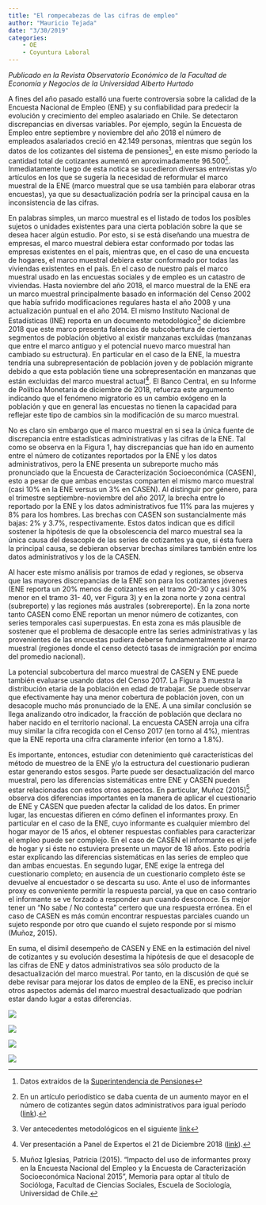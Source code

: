 ```yaml
---
title: "El rompecabezas de las cifras de empleo"
author: "Mauricio Tejada"
date: "3/30/2019"
categories:
    - OE
    - Coyuntura Laboral
---
```



*Publicado en la Revista Observatorio Económico de la Facultad de Economía y Negocios de la Universidad Alberto Hurtado*

A fines del año pasado estalló una fuerte controversia sobre la calidad de la Encuesta Nacional de Empleo (ENE) y su confiabilidad para predecir la evolución y crecimiento del empleo asalariado en Chile. Se detectaron discrepancias en diversas variables. Por ejemplo, según la Encuesta de Empleo entre septiembre y noviembre del año 2018 el número de empleados asalariados creció en 42.149 personas, mientras que según los datos de los cotizantes del sistema de pensiones[^1], en este mismo período la cantidad total de cotizantes aumentó en aproximadamente 96.500[^2]. Inmediatamente luego de esta notica se sucedieron diversas entrevistas y/o artículos en los que se sugería la necesidad de reformular el marco muestral de la ENE (marco muestral que se usa también para elaborar otras encuestas), ya que su desactualización podría ser la principal causa en la inconsistencia de las cifras.

En palabras simples, un marco muestral es el listado de todos los posibles sujetos o unidades existentes para una cierta población sobre la que se desea hacer algún estudio. Por esto, si se está diseñando una muestra de empresas, el marco muestral debiera estar conformado por todas las empresas existentes en el país, mientras que, en el caso de una encuesta de hogares, el marco muestral debiera estar conformado por todas las viviendas existentes en el país. En el caso de nuestro país el marco muestral usado en las encuestas sociales y de empleo es un catastro de viviendas. Hasta noviembre del año 2018, el marco muestral de la ENE era un marco muestral principalmente basado en información del Censo 2002 que había sufrido modificaciones regulares hasta el año 2008 y una actualización puntual en el año 2014. El mismo Instituto Nacional de Estadísticas (INE) reporta en un documento metodológico[^3] de diciembre 2018 que este marco presenta falencias de subcobertura de ciertos segmentos de población objetivo al existir manzanas excluidas (manzanas que entre el marco antiguo y el potencial nuevo marco muestral han cambiado su estructura). En particular en el caso de la ENE, la muestra tendría una subrepresentación de población joven y de población migrante debido a que esta población tiene una sobrepresentación en manzanas que están excluidas del marco muestral actual[^4]. El Banco Central, en su Informe de Política Monetaria de diciembre de 2018, refuerza este argumento indicando que el fenómeno migratorio es un cambio exógeno en la población y que en general las encuestas no tienen la capacidad para reflejar este tipo de cambios sin la modificación de su marco muestral.

No es claro sin embargo que el marco muestral en si sea la única fuente de discrepancia entre estadísticas administrativas y las cifras de la ENE. Tal como se observa en la Figura 1, hay discrepancias que han ido en aumento entre el número de cotizantes reportados por la ENE y los datos administrativos, pero la ENE presenta un subreporte mucho más pronunciado que la Encuesta de Caracterización Socioeconómica (CASEN), esto a pesar de que ambas encuestas comparten el mismo marco muestral (casi 10% en la ENE versus un 3% en CASEN). Al distinguir por género, para el trimestre septiembre-noviembre del año 2017, la brecha entre lo reportado por la ENE y los datos administrativos fue 11% para las mujeres y 8% para los hombres. Las brechas con CASEN son sustancialmente más bajas: 2% y 3.7%, respectivamente. Estos datos indican que es difícil sostener la hipótesis de que la obsolescencia del marco muestral sea la única causa del desacople de las series de cotizantes ya que, si ésta fuera la principal causa, se debieran observar brechas similares también entre los datos administrativos y los de la CASEN.

Al hacer este mismo análisis por tramos de edad y regiones, se observa que las mayores discrepancias de la ENE son para los cotizantes jóvenes (ENE reporta un 20% menos de cotizantes en el tramo 20-30 y casi 30% menor en el tramo 31- 40, ver Figura 3) y en la zona norte y zona central (subreporte) y las regiones más australes (sobrereporte). En la zona norte tanto CASEN como ENE reportan un menor número de cotizantes, con series temporales casi superpuestas. En esta zona es más plausible de sostener que el problema de desacople entre las series administrativas y las provenientes de las encuestas pudiera deberse fundamentalmente al marzo muestral (regiones donde el censo detectó tasas de inmigración por encima del promedio nacional).

La potencial subcobertura del marco muestral de CASEN y ENE puede también evaluarse usando datos del Censo 2017. La Figura 3 muestra la distribución etaria de la población en edad de trabajar. Se puede observar que efectivamente hay una menor cobertura de población joven, con un desacople mucho más pronunciado de la ENE. A una similar conclusión se llega analizando otro indicador, la fracción de población que declara no haber nacido en el territorio nacional. La encuesta CASEN arroja una cifra muy similar la cifra recogida con el Censo 2017 (en torno al 4%), mientras que la ENE reporta una cifra claramente inferior (en torno a 1.8%).

Es importante, entonces, estudiar con detenimiento qué características del método de muestreo de la ENE y/o la estructura del cuestionario pudieran estar generando estos sesgos. Parte puede ser desactualización del marco muestral, pero las diferencias sistemáticas entre ENE y CASEN pueden estar relacionadas con estos otros aspectos. En particular, Muñoz (2015)[^5] observa dos diferencias importantes en la manera de aplicar el cuestionario de ENE y CASEN que pueden afectar la calidad de los datos. En primer lugar, las encuestas difieren en cómo definen el informantes proxy. En particular en el caso de la ENE, cuyo informante es cualquier miembro del hogar mayor de 15 años, el obtener respuestas confiables para caracterizar el empleo puede ser complejo. En el caso de CASEN el informante es el jefe de hogar y si éste no estuviera presente un mayor de 18 años. Esto podría estar explicando las diferencias sistemáticas en las series de empleo que dan ambas encuestas. En segundo lugar, ENE exige la entrega del cuestionario completo; en ausencia de un cuestionario completo éste se devuelve al encuestador o se descarta su uso. Ante el uso de informantes proxy es conveniente permitir la respuesta parcial, ya que en caso contrario el informante se ve forzado a responder aun cuando desconoce. Es mejor tener un “No sabe / No contesta” certero que una respuesta errónea. En el caso de CASEN es más común encontrar respuestas parciales cuando un sujeto responde por otro que cuando el sujeto responde por sí mismo (Muñoz, 2015).

En suma, el disímil desempeño de CASEN y ENE en la estimación del nivel de cotizantes y su evolución desestima la hipótesis de que el desacople de las cifras de ENE y datos administrativos sea sólo producto de la desactualización del marco muestral. Por tanto, en la discusión de qué se debe revisar para mejorar los datos de empleo de la ENE, es preciso incluir otros aspectos además del marco muestral desactualizado que podrían estar dando lugar a estas diferencias.

[^1]: Datos extraídos de la [Superintendencia de Pensiones](https://www.spensiones.cl/apps/centroEstadisticas/paginaCuadrosCCEE.php?menu=sci&menuN1=cotycot&menuN2=tipcotiz el 14/3/2019)

[^2]: En un artículo periodístico se daba cuenta de un aumento mayor en el número de cotizantes según datos administrativos para igual período ([link](https://www.emol.com/noticias/Economia/2018/12/31/932692/El-contraste-de-las-cifras-sobre-empleo-que-entrega-el-INE-y-los-datos-administrativos-que-destaca-el-Gobierno.html)).

[^3]: Ver antecedentes metodológicos en el siguiente [link](https://www.ine.cl/docs/default-source/laborales/ene/antecedentes-metodologicos/actualizacion_marco_muestral_2016_ene.pdf?sfvrsn=10)

[^4]: Ver presentación a Panel de Expertos el 21 de Diciembre 2018 ([link](https://www.ine.cl/docs/default-source/laborales/ene/comit%C3%A9-de-expertos/cuarta-reuni%C3%B3n-del-grupo-de-expertos-de-estad%C3%ADsticas-laborales-(21-de-diciembre-de-2018).pdf?sfvrsn=4)).

[^5]: Muñoz Iglesias, Patricia (2015). “Impacto del uso de informantes proxy en la Encuesta Nacional del Empleo y la Encuesta de Caracterización Socioeconómica Nacional 2015”, Memoria para optar al título de Socióloga, Facultad de Ciencias Sociales, Escuela de Sociología, Universidad de Chile.

![](/images_posts/rompecabezas_empleo_fig1.png)

![](/images_posts/rompecabezas_empleo_fig2.png)

![](/images_posts/rompecabezas_empleo_fig3.png)

![](/images_posts/rompecabezas_empleo_fig4.png)